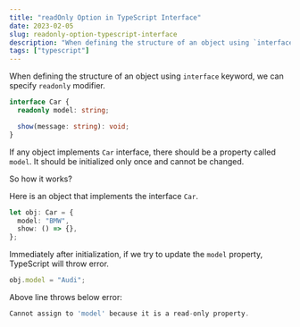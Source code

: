 ```yaml
---
title: "readOnly Option in TypeScript Interface"
date: 2023-02-05
slug: readonly-option-typescript-interface
description: "When defining the structure of an object using `interface` keyword, we can specify `readonly` modifier."
tags: ["typescript"]
---
```


When defining the structure of an object using `interface` keyword, we can specify `readonly` modifier.

```typescript
interface Car {
  readonly model: string;

  show(message: string): void;
}
```

If any object implements `Car` interface, there should be a property called `model`. It should be initialized only once and cannot be changed.

So how it works?

Here is an object that implements the interface `Car`.

```typescript
let obj: Car = {
  model: "BMW",
  show: () => {},
};
```

Immediately after initialization, if we try to update the `model` property, TypeScript will throw error.

```typescript
obj.model = "Audi";
```

Above line throws below error:

```typescript
Cannot assign to 'model' because it is a read-only property.
```
